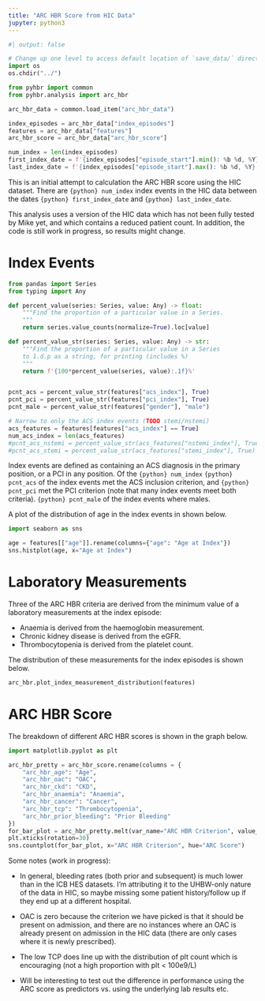```yaml
---
title: "ARC HBR Score from HIC Data"
jupyter: python3
---
```


```python
#| output: false

# Change up one level to access default location of `save_data/` directory
import os
os.chdir("../")

from pyhbr import common
from pyhbr.analysis import arc_hbr

arc_hbr_data = common.load_item("arc_hbr_data")

index_episodes = arc_hbr_data["index_episodes"]
features = arc_hbr_data["features"]
arc_hbr_score = arc_hbr_data["arc_hbr_score"]

num_index = len(index_episodes)
first_index_date = f'{index_episodes["episode_start"].min(): %b %d, %Y}'
last_index_date = f'{index_episodes["episode_start"].max(): %b %d, %Y}'
```

This is an initial attempt to calculation the ARC HBR score using the HIC dataset. There are `{python} num_index` index events in the HIC data between the dates `{python} first_index_date` and `{python} last_index_date`.

::: {.callout-note}
This analysis uses a version of the HIC data which has not been fully tested by Mike yet, and which contains a reduced patient count. In addition, the code is still work in progress, so results might change.
:::

# Index Events

```python

from pandas import Series
from typing import Any

def percent_value(series: Series, value: Any) -> float:
    """Find the proportion of a particular value in a Series.
    """
    return series.value_counts(normalize=True).loc[value]

def percent_value_str(series: Series, value: Any) -> str:
    """Find the proportion of a particular value in a Series
    to 1.d.p as a string, for printing (includes %)
    """
    return f'{100*percent_value(series, value):.1f}%'


pcnt_acs = percent_value_str(features["acs_index"], True)
pcnt_pci = percent_value_str(features["pci_index"], True)
pcnt_male = percent_value_str(features["gender"], "male")

# Narrow to only the ACS index events (TODO stemi/nstemi)
acs_features = features[features["acs_index"] == True]
num_acs_index = len(acs_features)
#pcnt_acs_nstemi = percent_value_str(acs_features["nstemi_index"], True)
#pcnt_acs_stemi = percent_value_str(acs_features["stemi_index"], True)
```

Index events are defined as containing an ACS diagnosis in the primary position, or a PCI in any position. Of the `{python} num_index` `{python} pcnt_acs` of the index events met the ACS inclusion criterion, and `{python} pcnt_pci` met the PCI criterion (note that many index events meet both criteria). `{python} pcnt_male` of the index events where males.

A plot of the distribution of age in the index events in shown below.

```python
import seaborn as sns

age = features[["age"]].rename(columns={"age": "Age at Index"})
sns.histplot(age, x="Age at Index")
```

# Laboratory Measurements

Three of the ARC HBR criteria are derived from the minimum value of a laboratory measurements at the index episode:

* Anaemia is derived from the haemoglobin measurement.
* Chronic kidney disease is derived from the eGFR.
* Thrombocytopenia is derived from the platelet count.

The distribution of these measurements for the index episodes is shown below.

```python
arc_hbr.plot_index_measurement_distribution(features)
```

# ARC HBR Score

The breakdown of different ARC HBR scores is shown in the graph below.

```python
import matplotlib.pyplot as plt

arc_hbr_pretty = arc_hbr_score.rename(columns = {
    "arc_hbr_age": "Age",
    "arc_hbr_oac": "OAC",
    "arc_hbr_ckd": "CKD",
    "arc_hbr_anaemia": "Anaemia",
    "arc_hbr_cancer": "Cancer",
    "arc_hbr_tcp": "Thrombocytopenia",
    "arc_hbr_prior_bleeding": "Prior Bleeding"
})
for_bar_plot = arc_hbr_pretty.melt(var_name="ARC HBR Criterion", value_name="ARC Score")
plt.xticks(rotation=30)
sns.countplot(for_bar_plot, x="ARC HBR Criterion", hue="ARC Score")
```

Some notes (work in progress):

* In general, bleeding rates (both prior and subsequent) is much lower than in the ICB HES datasets. I'm attributing it to the UHBW-only nature of the data in HIC, so maybe missing some patient history/follow up if they end up at a different hospital.

* OAC is zero because the criterion we have picked is that it should be present on admission, and there are no instances where an OAC is already present on admission in the HIC data (there are only cases where it is newly prescribed).

* The low TCP does line up with the distribution of plt count which is encouraging (not a high proportion with plt < 100e9/L)

* Will be interesting to test out the difference in performance using the ARC score as predictors vs. using the underlying lab results etc.